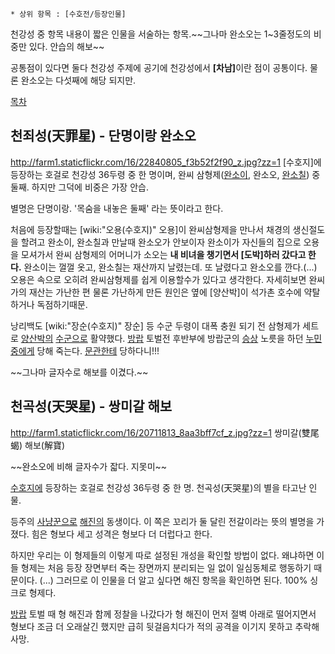  * 상위 항목 : [수호전/등장인물]

천강성 중 항목 내용이 짧은 인물을 서술하는 항목.~~그나마 완소오는 1~3줄정도의 비중만 있다. 안습의 해보~~

공통점이 있다면 둘다 천강성 주제에 공기에 천강성에서 '''[차남]'''이란 점이 공통이다. 물론 완소오는 다섯째에 해당 되지만.

[[목차]]
== 천죄성(天罪星) - 단명이랑 완소오 ==
http://farm1.staticflickr.com/16/22840805_f3b52f2f90_z.jpg?zz=1
[수호지]에 등장하는 호걸로 천강성 36두령 중 한 명이며, 완씨 삼형제([[완소이]], 완소오, [[완소칠]]) 중 둘째. 하지만 그덕에 비중은 가장 안습. 

별명은 단명이랑. '목숨을 내놓은 둘째' 라는 뜻이라고 한다.

처음에 등장할때는 [wiki:"오용(수호지)" 오용]이 완씨삼형제을 만나서 채경의 생신절도을 할려고 완소이, 완소칠과 만날때 완소오가 안보이자 완소이가 자신들의 집으로 오용을 모셔가서 완씨 삼형제의 어머니가 소오는 '''내 비녀을 챙기면서 [도박]하러 갔다고 한다.''' 완소이는 껄껄 옷고, 완소칠는 재산까지 날렸는데. 또 날렸다고 완소오를 깐다.(...) 오용은 속으로 오히려 완씨삼형제를 쉽게 이용할수가 있다고 생각한다. 자세히보면 완씨가의 재산는 가난한 편 물론 가난하게 만든 원인은 옆에 [양산박]이 석가촌 호수에 약탈하거나 독점하기때문.

낭리백도 [wiki:"장순(수호지)" 장순] 등 수군 두령이 대폭 충원 되기 전 삼형제가 세트로 [[양산박]]의 [[수군]]으로 활약했다. [[방랍]] 토벌전 후반부에 방랍군의 [[승상]] 노릇을 하던 [[누민중]]에게 당해 죽는다. [[문관]]한테 당하다니!!!

~~그나마 글자수로 해보를 이겼다.~~

== 천곡성(天哭星) - 쌍미갈 해보 ==
http://farm1.staticflickr.com/16/20711813_8aa3bff7cf_z.jpg?zz=1
쌍미갈(雙尾蝎) 해보(解寶)

~~완소오에 비해 글자수가 잛다. 지못미~~

[[수호지]]에 등장하는 호걸로 천강성 36두령 중 한 명. 천곡성(天哭星)의 별을 타고난 인물.

등주의 [[사냥꾼]]으로 [[해진]]의 동생이다. 이 쪽은 꼬리가 둘 달린 전갈이라는 뜻의 별명을 가졌다. 힘은 형보다 세고 성격은 형보다 더 더럽다고 한다. 

하지만 우리는 이 형제들의 이렇게 따로 설정된 개성을 확인할 방법이 없다. 왜냐하면 이들 형제는 처음 등장 장면부터 죽는 장면까지 분리되는 일 없이 일심동체로 행동하기 때문이다. (...) 그러므로 이 인물을 더 알고 싶다면 해진 항목을 확인하면 된다. 100% 싱크로 형제다.

[[방랍]] 토벌 때 형 해진과 함께 정찰을 나갔다가 형 해진이 먼저 절벽 아래로 떨어지면서 형보다 조금 더 오래살긴 했지만 급히 뒷걸음치다가 적의 공격을 이기지 못하고 추락해 사망.
